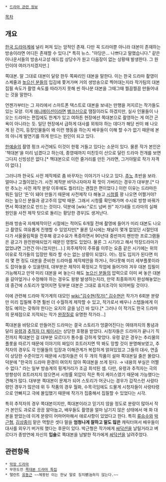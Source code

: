  * [[드라마 관련 정보]]

[[목차]]

== 개요 ==
[[한국 드라마]]계에 널리 퍼져 있는 암적인 존재. 다만 꼭 드라마뿐 아니라 대본이 존재하는 방송이라면 어디든 존재할 수 있다.[* 특히 뉴스. "야당은... 나쁘다고 말했습니다." 같은 아나운서들의 방송사고성 애드립 상당수가 원고 다음장이 없는 상황때 발생한다. 그 원인이야 여러가지겠지만.]

쪽대본. 말 그대로 대본이 달랑 한두 쪽짜리인 대본을 말한다. 이는 한국 드라마 촬영이 스케줄과 [[높으신 분들]]의 입김에 쫓겨가며 거의 생방송으로 찍어대는지라 작가팀의 대본 집필 속도가 촬영 속도를 따라가지 못해 씬 하나분 대본을 그때그때 찔끔찔끔 만들어내는 것을 말한다.

언젠가부터는 그 자리에서 스마트폰 텍스트로 대본을 보내는 만행을 저지르는 작가들도 있는 모양. 이게 [[애니메이션]]이라면 [[뱅크신]]으로 땜질이라도 하겠지만, 실사 인물들이 나오는 드라마는 편집에도 한계가 있고 여하튼 현장에선 쪽대본으로 촬영하는 게 여간 곤욕이 아니라는 듯. 일단 현장에서 급하게 대사를 외워야 하는 데다가 해당 씬이 왜 나오게 된 건지, 등장인물들이 왜 이런 행동을 하는지 배우들이 이해 할 수가 없기 때문에 본의 아니게 발연기를 하게 만드는 원인이 되고 있다.

[[한예슬]]의 촬영 펑크 사건에도 이것이 한몫 거들고 있다는 소문이 있다. 물론 작가 본인은 '책대본'을 미리 넘겼다고 하는데, 종영때까지 미친듯이 산으로 달린 드라마 전개를 보면 그다지 신빙성은 없다.[* 책대본으로 이런 줄거리를 만든 거라면, 그거야말로 작가 자격이 없다.]

그러니까 한국도 사전 제작제로 좀 바꾸자는 이야기가 나오고 있다. [[추노(드라마)|추노]] 초반을 보라. 얼마나 고퀄이었는가. 사전 제작분 바닥나자마자 확 맛이 가버리는 경우가 대부분.[* 다만 추노는 사전 제작 분량 이후에도 퀄리티는 괜찮은 편이었다.] 이런 이유는 드라마든 뭐든 일단 '돈'이 돼야 만들기 때문에 사전제작 다 해놓고 [[시청률]] 꽝 나오면 어쩔거야? 라는 높으신 분들과 광고주의 압박 때문. 그래서 시청률 확인해가며 수시로 방향 바꿔가면서 쪽대본으로 만드는 것이다. 덕분에 [wiki:"로드 넘버 원" 자기네들 드라마의 실패 원인을 사전 제작 탓으로 돌리는 황당한 경우]도 생겨난다.

원래 방송국 자체제작이던 시절에는 적어도 6개월 전에 촬영에 들어가 미리 대본도 나오고 촬영도 여유롭게 진행할 수 있었지만[* 물론 당시에는 채널이 몇개 없었던 시절인데다가 서울올림픽을 전후해 광고수요가 폭증하면서 90년대 중반까지 왠만한 프로그램들은 광고가 완전판매되었기 때문인 영향도 있었다. 물론 그 시기라고 해서 막장드라마가 없었냐면 그런건 아니었지만(...).] 외주제작이 주류를 이루는 요즘 같은 시기에는 위의 이유로 작가들의 입장만 뭐라 할 수는 없는 상황이 되었다. 어느 정도 입지가 된다면 미리 몇 편 정도 대본을 준비한 드라마를 제작제안을 하거나, 하다못해 미리 세부플롯이라도 잡아놓을 수 있을텐데, 대부분은 제작이 확정되고 작업에 들어가야 겨우 대본 집필이 가능해지고 만약 미리 대본을 써 놓는다 해도 [[높으신 분들]]의 압력으로 이미 써 놓은 대본을 갈아엎거나 수정해야 하는 경우도 왕왕 발생하는지라, 만약 최종화까지 완성해놓았는데 중간에 스토리가 엎어지면 뒷부분 대본은 그대로 휴지조각이 되어버릴 것이다.

이에 관련해 드라마 작가계의 대모인 [[wiki:"김수현(작가)" 김수현]]은 작가가 6회분 분량만 미리 집필해 주면 훨씬 더 수월하게 제작할 수 있고, 작가로서 배우나 스텝들에게 이 정도 예의는 갖춰야 한다는 요지의 글을 남긴 바 있다.[* 그러나 이 작가도 한국 드라마의 문제점으로 지적되는 작가 [[완장질]]로 유명한 작가라...]

쪽대본을 바탕으로 만들어진 드라마는 결국 스토리가 엉클어진다는 여태까지의 통념과 달리 [[유령(드라마)|유령]]과 [[추적자 더 체이서]]는 상당한 호평을 받았다. 시청자들은 드라마가 끝나기 직전까지 쪽대본인 걸 대부분 모르다가 통수를 강하게 맞았다. 유령 같은 경우는 추리물의 플롯을 따르기 때문에 이야기의 짜임이 흐트러지면 딱 봐도 망할 것이 분명해보였고, 추적자의 경우도 각 인물들의 입장과 이해관계가 복잡하게 얽혀있었고 그들의 대사, 연출이 상당한 수준이었기 때문에 시청자들은 이 두 개의 작품이 설마 쪽대본일 줄은 몰랐다. 덕분에 "한국의 드라마 환경이 여의치 않아 쪽대본을 쓰게 된다. → 내용의 부실은 어쩔 수 없다." 라는 일부 방송계의 핑계거리가 조금 희석된 셈. 다만, 유령과 추적자는 극의 방향성이 흐트러지지 않으면서 시청률 외압이 적은 특이 케이스였기 때문에 가능했다는 견해가 많다. 대부분 쪽대본이 문제가 되어 스토리가 어긋나는 경우가 갑작스런 사랑타령인 경우가 많은데 위 두 작품의 경우 월화, 수목극임에도 드물게 시청자들이 사랑타령으로 안빠지고 극에 몰입했기 때문에 작가가 집중해서 집필할 수 있었다는 시각.  

특히 추적자의 경우 쪽대본이지만, 쪽대본이라고 믿기지 않을 정도로 분량이 많아서 작가 본인도 과로로 끙끙 앓아눕고, 배우들도 촬영을 얼마 남기지 않은 상태에서 매 화 대본을 받았는데 이게 분량이 어마어마해서 애로사항이 있었다고 한다. 특히 [[류승수]]와 [[박근형]], [[김상중]]이 맡은 역할은 셋다 말을 '''엄청나게 잘하고 말도 많은''' 캐릭터여서 배우들이 대사를 외우기 버거워 했다는 후문이 있다. 박근형은 작가에게 [[싸닥션]]을 날릴거라고 벼르다가 종방연에 자신의 '''입술'''로 쪽대본을 남발한 작가에게 [[싸닥션]]을 날려주었다.

== 관련항목 ==
 * [[막장 드라마]]
 * 무한도전 [[쪽대본 드라마 특집]]
 * 탤런트 [[유동근]] ~~제왕된 이는 한낮 말로 징치懲治하지 않는다.~~

